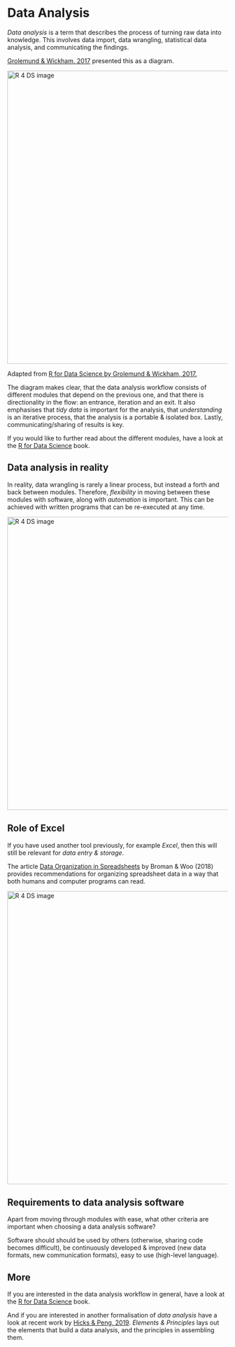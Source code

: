 # Data Analysis

_Data analysis_ is a term that describes the process of turning raw data into knowledge. This involves data import, data wrangling, statistical data analysis, and communicating the findings. 

[Grolemund & Wickham, 2017](https://r4ds.had.co.nz/workflow-basics.html) presented this as a diagram. 

<div class="figure">
<img src="img/workflow/workflow.001.jpeg" width="669" alt="R 4 DS image" />
<p class="caption">Adapted from <a href="https://r4ds.had.co.nz/introduction.html">R for Data Science by Grolemund & Wickham, 2017.</a></p>
</div>

The diagram makes clear, that the data analysis workflow consists of different modules that depend on the previous one, and that there is directionality in the flow: an entrance, iteration and an exit. It also emphasises that _tidy data_ is important for the analysis, that _understanding_ is an iterative process, that the analysis is a portable & isolated box. Lastly, communicating/sharing of results is key. 

If you would like to further read about the different modules, have a look at the [R for Data Science](https://r4ds.had.co.nz/) book.


## Data analysis in reality

In reality, data wrangling is rarely a linear process, but instead a forth and back between modules. Therefore, _flexibility_ in moving between these modules with software, along with _automation_ is important. This can be achieved with written programs that can be re-executed at any time. 

<div class="figure">
<img src="img/workflow/workflow.003.jpeg" width="669" alt="R 4 DS image" />
</div>

## Role of Excel

If you have used another tool previously, for example _Excel_, then this will still be relevant for _data entry & storage_. 

The article [Data Organization in Spreadsheets](https://www.tandfonline.com/doi/full/10.1080/00031305.2017.1375989) by Broman & Woo (2018) provides recommendations for organizing spreadsheet data in a way that both humans and computer programs can read.


<div class="figure">
<img src="img/workflow/workflow.002.jpeg" width="669" alt="R 4 DS image" />
</div>


## Requirements to data analysis software

Apart from moving through modules with ease, what other criteria are important when choosing a data analysis software? 

Software should should be used by others (otherwise, sharing code becomes difficult), be continuously developed & improved (new data formats, new communication formats), easy to use (high-level language). 

## More

If you are interested in the data analysis workflow in general, have a look at the [R for Data Science](https://r4ds.had.co.nz/) book. 

And if you are interested in another formalisation of _data analysis_ have a look at recent work by [Hicks & Peng, 2019](https://arxiv.org/abs/1903.07639). _Elements & Principles_ lays out the elements that build a data analysis, and the principles in assembling them.

